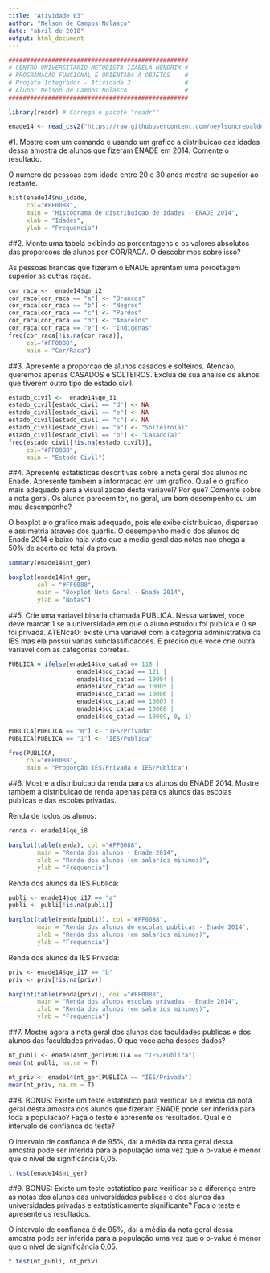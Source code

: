 ---
title: "Atividade 03"
author: "Nelson de Campos Nolasco"
date: "abril de 2018"
output: html_document
---
```{r}
##################################################
# CENTRO UNIVERSITARIO METODISTA IZABELA HENDRIX #
# PROGRAMACAO FUNCIONAL E ORIENTADA A OBJETOS    #
# Projeto Integrador - Atividade 2               #
# Aluno: Nelson de Campos Nolasco                #
##################################################
```


```{r}
library(readr) # Carrega o pacote "readr""

enade14 <- read_csv2("https://raw.githubusercontent.com/neylsoncrepalde/introducao_ao_r/master/dados/enade_2014_amostra.csv")

```

#1. Mostre com um comando e usando um grafico a distribuicao das idades dessa amostra de alunos que fizeram ENADE em 2014. Comente o resultado.

O numero de pessoas com idade entre 20 e 30 anos mostra-se superior ao restante.

```{r}
hist(enade14$nu_idade, 
     col="#FF0088", 
     main = "Histograma de distribuicao de idades - ENADE 2014",
     xlab = "Idades",
     ylab = "Frequencia")

```

##2. Monte uma tabela exibindo as porcentagens e os valores absolutos das proporcoes de alunos por COR/RACA. O descobrimos sobre isso?

As pessoas brancas que fizeram o ENADE aprentam uma porcetagem superior as outras raças. 

```{r}

cor_raca <-  enade14$qe_i2
cor_raca[cor_raca == "a"] <- "Brancos"
cor_raca[cor_raca == "b"] <- "Negros"
cor_raca[cor_raca == "c"] <- "Pardos"
cor_raca[cor_raca == "d"] <- "Amarelos"
cor_raca[cor_raca == "e"] <- "Indigenas"
freq(cor_raca[!is.na(cor_raca)], 
     col="#FF0088", 
     main = "Cor/Raca")

```

##3. Apresente a proporcao de alunos casados e solteiros. Atencao, queremos apenas CASADOS e SOLTEIROS. Exclua de sua analise os alunos que tiverem outro tipo de estado civil.

```{r}

estado_civil <-  enade14$qe_i1
estado_civil[estado_civil == "d"] <- NA
estado_civil[estado_civil == "e"] <- NA
estado_civil[estado_civil == "c"] <- NA
estado_civil[estado_civil == "a"] <- "Solteiro(a)"
estado_civil[estado_civil == "b"] <- "Casado(a)"
freq(estado_civil[!is.na(estado_civil)], 
     col="#FF0088", 
     main = "Estado Civil")

```

##4. Apresente estatisticas descritivas sobre a nota geral dos alunos no Enade. Apresente tambem a informacao em um grafico. Qual e o grafico mais adequado para a visualizacao desta variavel? Por que? Comente sobre a nota geral. Os alunos parecem ter, no geral, um bom desempenho ou um mau desempenho?

O boxplot e o grafico mais adequado, pois ele exibe distribuicao, dispersao e assimetria atraves dos quartis. O desempenho medio dos alunos do Enade 2014 e baixo haja visto que a media geral das notas nao chega a 50% de acerto do total da prova.

```{r}
summary(enade14$nt_ger)

boxplot(enade14$nt_ger, 
        col = "#FF0088",
        main = "Boxplot Nota Geral - Enade 2014", 
        ylab = "Notas")

```

##5. Crie uma variavel binaria chamada PUBLICA. Nessa variavel, voce deve marcar 1 se a universidade em que o aluno estudou foi publica e 0 se foi privada. ATENcaO: existe uma variavel com a categoria administrativa da IES mas ela possui varias subclassificacoes. E preciso que voce crie outra variavel com as categorias corretas.

```{r}

PUBLICA = ifelse(enade14$co_catad == 118 |
                   enade14$co_catad == 121 |
                   enade14$co_catad == 10004 |
                   enade14$co_catad == 10005 |
                   enade14$co_catad == 10006 |
                   enade14$co_catad == 10007 |
                   enade14$co_catad == 10008 |
                   enade14$co_catad == 10009, 0, 1)

PUBLICA[PUBLICA == "0"] <- "IES/Privada"
PUBLICA[PUBLICA == "1"] <- "IES/Publica"

freq(PUBLICA, 
     col="#FF0088",
     main = "Proporção IES/Privada e IES/Publica")

```

##6. Mostre a distribuicao da renda para os alunos do ENADE 2014. Mostre tambem a distribuicao de renda apenas para os alunos das escolas publicas e das escolas privadas.

Renda de todos os alunos:

```{r}
renda <- enade14$qe_i8

barplot(table(renda), col ="#FF0088",
        main = "Renda dos alunos - Enade 2014",
        xlab = "Renda dos alunos (em salarios minimos)",
        ylab = "Frequencia")
```

Renda dos alunos da IES Publica:

```{r}
publi <- enade14$qe_i17 == "a"
publi <- publi[!is.na(publi)]

barplot(table(renda[publi]), col ="#FF0088",
        main = "Renda dos alunos de escolas publicas - Enade 2014",
        xlab = "Renda dos alunos (em salarios minimos)",
        ylab = "Frequencia")
```

Renda dos alunos da IES Privada:

```{r}
priv <- enade14$qe_i17 == "b"
priv <- priv[!is.na(priv)]

barplot(table(renda[priv]), col ="#FF0088",
        main = "Renda dos alunos escolas privadas - Enade 2014",
        xlab = "Renda dos alunos (em salarios minimos)",
        ylab = "Frequencia")
```

##7. Mostre agora a nota geral dos alunos das faculdades publicas e dos alunos das faculdades privadas. O que voce acha desses dados?

```{r}

nt_publi <- enade14$nt_ger[PUBLICA == "IES/Publica"]
mean(nt_publi, na.rm = T)

nt_priv <- enade14$nt_ger[PUBLICA == "IES/Privada"]
mean(nt_priv, na.rm = T)

```

##8. BONUS: Existe um teste estatistico para verificar se a media da nota geral desta amostra dos alunos que fizeram ENADE pode ser inferida para toda a populacao? Faça o teste e apresente os resultados. Qual e o intervalo de confianca do teste?

O intervalo de confiança é de 95%, daí a média da nota geral dessa amostra pode ser inferida para a população uma vez que o p-value é menor que o nível de significância 0,05.

```{r}
t.test(enade14$nt_ger)
```

##9. BONUS: Existe um teste estatístico para verificar se a diferença entre as notas dos alunos das universidades publicas e dos alunos das universidades privadas e estatisticamente significante? Faca o teste e apresente os resultados.

O intervalo de confiança é de 95%, daí a média da nota geral dessa amostra pode ser inferida para a população uma vez que o p-value é menor que o nível de significância 0,05.

```{r}

t.test(nt_publi, nt_priv)

```
